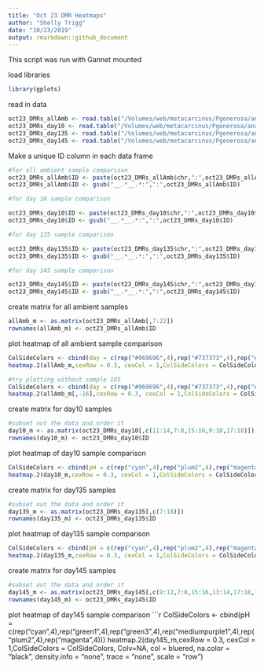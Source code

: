 ```yaml
---
title: "Oct 23 DMR Heatmaps"
author: "Shelly Trigg"
date: "10/23/2019"
output: rmarkdown::github_document
---
```


This script was run with Gannet mounted


load libraries
```r
library(gplots)

```

read in data
```r
oct23_DMRs_allAmb <- read.table("/Volumes/web/metacarcinus/Pgenerosa/analyses/20191023/amb_AllTimes_DMR250bp_MCmax50_cov5x_rms_results_filtered.tsv", header = TRUE, sep = "\t")
oct23_DMRs_day10 <- read.table("/Volumes/web/metacarcinus/Pgenerosa/analyses/20191023/day10_AllpH_DMR250bp_MCmax50_cov5x_rms_results_filtered.tsv", header = TRUE, sep = "\t")
oct23_DMRs_day135 <- read.table("/Volumes/web/metacarcinus/Pgenerosa/analyses/20191023/day135_AllpH_DMR250bp_MCmax50_cov5x_rms_results_filtered.tsv", header = TRUE, sep = "\t")
oct23_DMRs_day145 <- read.table("/Volumes/web/metacarcinus/Pgenerosa/analyses/20191023/day145_AllpH_DMR250bp_MCmax50_cov5x_rms_results_filtered.tsv", header = TRUE, sep = "\t")

```



Make a unique ID column in each data frame
```r
#for all ambient sample comparison
oct23_DMRs_allAmb$ID <- paste(oct23_DMRs_allAmb$chr,":",oct23_DMRs_allAmb$start,"-",oct23_DMRs_allAmb$end, sep = "")
oct23_DMRs_allAmb$ID <- gsub("__.*__.*:",":",oct23_DMRs_allAmb$ID)

#for day 10 sample comparison

oct23_DMRs_day10$ID <- paste(oct23_DMRs_day10$chr,":",oct23_DMRs_day10$start,"-",oct23_DMRs_day10$end, sep = "")
oct23_DMRs_day10$ID <- gsub("__.*__.*:",":",oct23_DMRs_day10$ID)

#for day 135 sample comparison

oct23_DMRs_day135$ID <- paste(oct23_DMRs_day135$chr,":",oct23_DMRs_day135$start,"-",oct23_DMRs_day135$end, sep = "")
oct23_DMRs_day135$ID <- gsub("__.*__.*:",":",oct23_DMRs_day135$ID)

#for day 145 sample comparison

oct23_DMRs_day145$ID <- paste(oct23_DMRs_day145$chr,":",oct23_DMRs_day145$start,"-",oct23_DMRs_day145$end, sep = "")
oct23_DMRs_day145$ID <- gsub("__.*__.*:",":",oct23_DMRs_day145$ID)


```

create matrix for all ambient samples
```r
allAmb_m <- as.matrix(oct23_DMRs_allAmb[,7:22])
rownames(allAmb_m) <- oct23_DMRs_allAmb$ID
```

plot heatmap of all ambient sample comparison
```r
ColSideColors <- cbind(day = c(rep("#969696",4),rep("#737373",4),rep("#525252",4),rep("#252525",4)))
heatmap.2(allAmb_m,cexRow = 0.3, cexCol = 1,ColSideColors = ColSideColors, Colv=NA, col = bluered, na.color = "black", density.info = "none", trace = "none", scale = "row")

#try plotting without sample 185
ColSideColors <- cbind(day = c(rep("#969696",4),rep("#737373",4),rep("#525252",4),rep("#252525",3)))
heatmap.2(allAmb_m[,-16],cexRow = 0.3, cexCol = 1,ColSideColors = ColSideColors, Colv=NA, col = bluered, na.color = "black", density.info = "none", trace = "none", scale = "row")

```

create matrix for day10 samples
```r
#subset out the data and order it
day10_m <- as.matrix(oct23_DMRs_day10[,c(11:14,7:8,15:16,9:10,17:18)])
rownames(day10_m) <- oct23_DMRs_day10$ID
```

plot heatmap of day10 sample comparison
```r
ColSideColors <- cbind(pH = c(rep("cyan",4),rep("plum2",4),rep("magenta",4)))
heatmap.2(day10_m,cexRow = 0.3, cexCol = 1,ColSideColors = ColSideColors, Colv=NA, col = bluered, na.color = "black", density.info = "none", trace = "none", scale = "row")
```

create matrix for day135 samples
```r
#subset out the data and order it
day135_m <- as.matrix(oct23_DMRs_day135[,c(7:18)])
rownames(day135_m) <- oct23_DMRs_day135$ID
```

plot heatmap of day135 sample comparison
```r
ColSideColors <- cbind(pH = c(rep("cyan",4),rep("plum2",4),rep("magenta",4)))
heatmap.2(day135_m,cexRow = 0.3, cexCol = 1,ColSideColors = ColSideColors, Colv=NA, col = bluered, na.color = "black", density.info = "none", trace = "none", scale = "row")
```


create matrix for day145 samples
```r
#subset out the data and order it
day145_m <- as.matrix(oct23_DMRs_day145[,c(9:12,7:8,15:16,13:14,17:18,19:20,27:28,21:22,29:30,23:26)])
rownames(day145_m) <- oct23_DMRs_day145$ID
```

plot heatmap of day145 sample comparison
```r
ColSideColors <- cbind(pH = c(rep("cyan",4),rep("green1",4),rep("green3",4),rep("mediumpurple1",4),rep("plum2",4),rep("magenta",4)))
heatmap.2(day145_m,cexRow = 0.3, cexCol = 1,ColSideColors = ColSideColors, Colv=NA, col = bluered, na.color = "black", density.info = "none", trace = "none", scale = "row")

